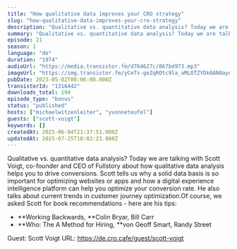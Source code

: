 ```yaml
---
title: "How qualitative data improves your CRO strategy"
slug: "how-qualitative-data-improves-your-cro-strategy"
description: "Qualitative vs. quantitative data analysis? Today we are talking with Scott Voigt, co-founder and CEO of Fullstory about how qualitative data analysis helps you to drive conversions. Scott tells us why a solid data basis is so important for optimizing websites or apps and how a digital experience intelligence platform can help you optimize your conversion rate. He also talks about current trends in customer journey optimization.Of course, we asked Scott for book recommendations - here are his tips:\n\n- **Working Backwards, **Colin Bryar, Bill Carr\n- **Who: The A Method for Hiring, **von Geoff Smart, Randy Street\n\n Guest: Scott Voigt URL: https://de.cro.cafe/guest/scott-voigt"
summary: "Qualitative vs. quantitative data analysis? Today we are talking with Scott Voigt, co-founder and CEO of Fullstory about how qualitative data analysis helps you to drive conversions. Scott tells us why a solid data basis is so important for optimizing websites or apps and how a digital experience intelligence platform can help you optimize your conversion rate. He also talks about current trends in customer journey optimization.Of course, we asked Scott for book recommendations - here are his tips:Working Backwards, Colin Bryar, Bill CarrWho: The A Method for Hiring, von Geoff Smart, Randy Street Guest: Scott Voigt URL: https://de.cro.cafe/guest/scott-voigt"
episode: 21
season: 1
language: "de"
duration: "1974"
audioUrl: "https://media.transistor.fm/d764627c/867bd973.mp3"
imageUrl: "https://img.transistor.fm/yCeTs-geZqROtc9la_aMLOTZYDk0AN0ayuOfb0AD0Kw/rs:fill:0:0:1/w:3000/h:3000/q:60/aHR0cHM6Ly9pbWct/dXBsb2FkLXByb2R1/Y3Rpb24udHJhbnNp/c3Rvci5mbS80MDli/ZTlkMjgyODUzYmUw/Y2Y3YWFlZTEwYmZj/ZjBmMS5wbmc.webp"
pubDate: 2023-05-02T08:06:08.000Z
transistorId: "1316442"
downloads_total: 194
episode_type: "bonus"
status: "published"
hosts: ["michaelwitzenleiter", "yvonneteufel"]
guests: ["scott-voigt"]
keywords: []
createdAt: 2025-06-04T21:37:51.000Z
updatedAt: 2025-07-25T18:02:21.000Z
---
```


Qualitative vs. quantitative data analysis? Today we are talking with Scott Voigt, co-founder and CEO of Fullstory about how qualitative data analysis helps you to drive conversions. Scott tells us why a solid data basis is so important for optimizing websites or apps and how a digital experience intelligence platform can help you optimize your conversion rate. He also talks about current trends in customer journey optimization.Of course, we asked Scott for book recommendations - here are his tips:

- **Working Backwards, **Colin Bryar, Bill Carr
- **Who: The A Method for Hiring, **von Geoff Smart, Randy Street

 Guest: Scott Voigt URL: https://de.cro.cafe/guest/scott-voigt

